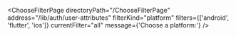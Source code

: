 

<ChooseFilterPage
  directoryPath="/ChooseFilterPage"
  address="/lib/auth/user-attributes"
  filterKind="platform"
  filters={['android', 'flutter', 'ios']}
  currentFilter="all"
  message={'Choose a platform:'}
/>
